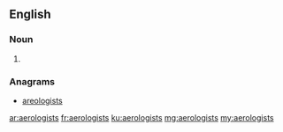 ==English==

===Noun===
{{head|en}}

# {{plural of|aerologist}}

===Anagrams===
* [[areologists#English|areologists]]

[[ar:aerologists]]
[[fr:aerologists]]
[[ku:aerologists]]
[[mg:aerologists]]
[[my:aerologists]]